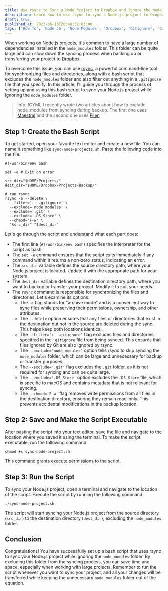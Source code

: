 ```yaml
---
title: Use rsync to Sync a Node Project to Dropbox and Ignore the node modules Folder
description: Learn how to use rsync to sync a Node.js project to Dropbox and ignore the node_modules folder using a bash script.
draft: true
published_at: 2023-06-13T20:40:52+03:00
tags: ['How To', 'Node JS', 'Node Modules', 'Dropbox', 'Gitignore', 'Git']
---
```


When working on Node.js projects, it's common to have a large number of dependencies installed in the `node_modules` folder. This folder can be quite large and can slow down the syncing process when backing up or transferring your project to [Dropbox](/recommends/dropbox).

To overcome this issue, you can use [rsync](https://rsync.samba.org/), a powerful command-line tool for synchronizing files and directories, along with a bash script that excludes the `node_modules` folder and also filter out anything in a `.gitignore` file that you specify. In this article, I'll guide you through the process of setting up and using this bash script to sync your Node.js project while ignoring the `node_modules` folder.

> Info: ICYMI, I recently wrote two articles about how to exclude node_modules from syncing during backup. The first one uses [Maestral](/blog/maestral-review-exclude-node-modules-dropbox-mignore-gitignore) and the second one uses [Filen](/blog/maestral-review-exclude-node-modules-dropbox-mignore-gitignore)

## Step 1: Create the Bash Script

To get started, open your favorite text editor and create a new file. You can name it something like `sync-node-projects.sh`. Paste the following code into the file:

```shell
#!/usr/bin/env bash

set -e # Exit on error

src_dir="$HOME/Projects/"
dest_dir="$HOME/Dropbox/Projects-Backup/"

# run rsync
rsync -a --delete \
  --filter=':- .gitignore' \
  --exclude='node_modules' \
  --exclude='.git' \
  --exclude='.DS_Store' \
  --chmod='F-w' \
  "$src_dir" "$dest_dir"
```

Let's go through the script and understand what each part does:

- The first line (`#!/usr/bin/env bash`) specifies the interpreter for the script as bash.
- The `set -e` command ensures that the script exits immediately if any command within it returns a non-zero status, indicating an error.
- The `src_dir` variable defines the source directory path, where your Node.js project is located. Update it with the appropriate path for your system.
- The `dest_dir` variable defines the destination directory path, where you want to backup or transfer your project. Modify it to suit your needs.
- The `rsync` command is responsible for synchronizing the files and directories. Let's examine its options:
  - The `-a` flag stands for "archive mode" and is a convenient way to sync files while preserving their permissions, ownership, and other attributes.
  - The `--delete` option ensures that any files or directories that exist in the destination but not in the source are deleted during the sync. This helps keep both locations identical.
  - The `--filter=':- .gitignore'` flag excludes files and directories specified in the `.gitignore` file from being synced. This ensures that files ignored by Git are also ignored by rsync.
  - The `--exclude='node_modules'` option tells rsync to skip syncing the `node_modules` folder, which can be large and unnecessary for backup or transfer purposes.
  - The `--exclude='.git'` flag excludes the `.git` folder, as it is not required for syncing and can be quite large.
  - The `--exclude='.DS_Store'` option excludes the `.DS_Store` file, which is specific to macOS and contains metadata that is not relevant for syncing.
  - The `--chmod='F-w'` flag removes write permissions from all files in the destination directory, ensuring they remain read-only. This prevents accidental modifications in the backup location.

## Step 2: Save and Make the Script Executable

After pasting the script into your text editor, save the file and navigate to the location where you saved it using the terminal. To make the script executable, run the following command:

```shell
chmod +x sync-node-project.sh
```

This command grants execute permissions to the script.

## Step 3: Run the Script

To sync your Node.js project, open a terminal and navigate to the location of the script. Execute the script by running the following command:

```shell
./sync-node-project.sh
```

The script will start syncing your Node.js project from the source directory (`src_dir`) to the destination directory (`dest_dir`), excluding the `node_modules` folder.

## Conclusion

Congratulations! You have successfully set up a bash script that uses rsync to sync your Node.js project while ignoring the `node_modules` folder. By excluding this folder from the syncing process, you can save time and space, especially when working with large projects. Remember to run the script whenever you want to sync your project, and all your changes will be transferred while keeping the unnecessary `node_modules` folder out of the equation.
